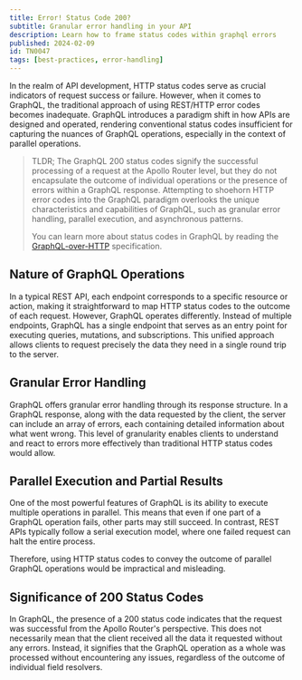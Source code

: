 ```yaml
---
title: Error! Status Code 200?
subtitle: Granular error handling in your API
description: Learn how to frame status codes within graphql errors
published: 2024-02-09
id: TN0047
tags: [best-practices, error-handling]
---
```


In the realm of API development, HTTP status codes serve as crucial indicators of request success or failure.
However, when it comes to GraphQL, the traditional approach of using REST/HTTP error codes becomes inadequate.
GraphQL introduces a paradigm shift in how APIs are designed and operated, rendering conventional status codes insufficient for capturing the nuances of GraphQL operations, especially in the context of parallel operations.

>
> TLDR; The GraphQL 200 status codes signify the successful processing of a request at the Apollo Router level, but they do not encapsulate the outcome of individual operations or the presence of errors within a GraphQL response.
> Attempting to shoehorn HTTP error codes into the GraphQL paradigm overlooks the unique characteristics and capabilities of GraphQL, such as granular error handling, parallel execution, and asynchronous patterns.
> 
> You can learn more about status codes in GraphQL by reading the [GraphQL-over-HTTP](https://graphql.github.io/graphql-over-http/draft/) specification.
>

## Nature of GraphQL Operations

In a typical REST API, each endpoint corresponds to a specific resource or action, making it straightforward to map HTTP status codes to the outcome of each request.
However, GraphQL operates differently. Instead of multiple endpoints, GraphQL has a single endpoint that serves as an entry point for executing queries, mutations, and subscriptions.
This unified approach allows clients to request precisely the data they need in a single round trip to the server.

## Granular Error Handling

GraphQL offers granular error handling through its response structure.
In a GraphQL response, along with the data requested by the client, the server can include an array of errors, each containing detailed information about what went wrong.
This level of granularity enables clients to understand and react to errors more effectively than traditional HTTP status codes would allow.

## Parallel Execution and Partial Results

One of the most powerful features of GraphQL is its ability to execute multiple operations in parallel.
This means that even if one part of a GraphQL operation fails, other parts may still succeed.
In contrast, REST APIs typically follow a serial execution model, where one failed request can halt the entire process.

Therefore, using HTTP status codes to convey the outcome of parallel GraphQL operations would be impractical and misleading.

## Significance of 200 Status Codes

In GraphQL, the presence of a 200 status code indicates that the request was successful from the Apollo Router's perspective.
This does not necessarily mean that the client received all the data it requested without any errors.
Instead, it signifies that the GraphQL operation as a whole was processed without encountering any issues, regardless of the outcome of individual field resolvers.
